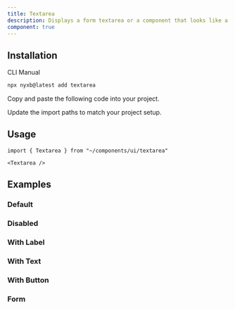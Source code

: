 ```yaml
---
title: Textarea
description: Displays a form textarea or a component that looks like a textarea.
component: true
---
```


<ComponentPreview 
   name="textarea-demo" 
   description="A textarea"
   styleSwitch={true}
   button="copy"
   dots={false}
 />

## Installation

<Tabs defaultValue="cli">

<TabsList>
  <TabsTrigger value="cli">CLI</TabsTrigger>
  <TabsTrigger value="manual">Manual</TabsTrigger>
</TabsList>
<TabsContent value="cli">

```bash
npx nyxb@latest add textarea
```

</TabsContent>

<TabsContent value="manual">

<Steps>

<Step>Copy and paste the following code into your project.</Step>

<ComponentSource name="textarea" />

<Step>Update the import paths to match your project setup.</Step>

</Steps>

</TabsContent>

</Tabs>

## Usage

```tsx
import { Textarea } from "~/components/ui/textarea"
```

```tsx
<Textarea />
```

## Examples

### Default

<ComponentPreview 
   name="textarea-demo" 
   description="A textarea"
   styleSwitch={true}
   button="copy"
   dots={false}
 />

### Disabled

<ComponentPreview 
   name="textarea-disabled" 
   description="A disabled textarea"
   styleSwitch={true}
   button="copy"
   dots={false}
 />

### With Label

<ComponentPreview
  name="textarea-with-label"
  className="[&_div.grid]:w-full"
  description="A textarea with a label"
  styleSwitch={true}
  button="copy"
  dots={false}
/>

### With Text

<ComponentPreview
  name="textarea-with-text"
  description="A textarea with text"
  styleSwitch={true}
  button="copy"
  dots={false}
/>

### With Button

<ComponentPreview
  name="textarea-with-button"
  description="A textarea with a button"
  styleSwitch={true}
  button="copy"
  dots={false}
/>

### Form

<ComponentPreview 
   name="textarea-form"
   styleSwitch={true}
   button="copy"
   dots={false}
 />
